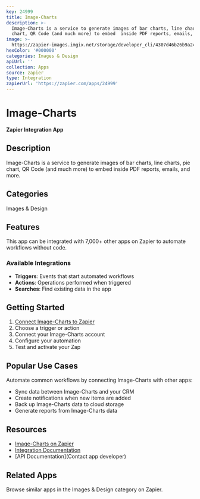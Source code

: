 ```yaml
---
key: 24999
title: Image-Charts
description: >-
  Image-Charts is a service to generate images of bar charts, line charts, pie
  chart, QR Code (and much more) to embed  inside PDF reports, emails, and more.
image: >-
  https://zapier-images.imgix.net/storage/developer_cli/4307d46b26b9a2432e97f06d96c2af24.png?auto=format%2Ccompress&ixlib=python-3.0.0&q=50
hexColor: '#000000'
categories: Images & Design
apiUrl: ''
collection: Apps
source: zapier
type: Integration
zapierUrl: 'https://zapier.com/apps/24999'
---
```

# Image-Charts

**Zapier Integration App**

## Description

Image-Charts is a service to generate images of bar charts, line charts, pie chart, QR Code (and much more) to embed  inside PDF reports, emails, and more.

## Categories

Images & Design

## Features

This app can be integrated with 7,000+ other apps on Zapier to automate workflows without code.

### Available Integrations

- **Triggers**: Events that start automated workflows
- **Actions**: Operations performed when triggered
- **Searches**: Find existing data in the app

## Getting Started

1. [Connect Image-Charts to Zapier](https://zapier.com/apps/24999)
2. Choose a trigger or action
3. Connect your Image-Charts account
4. Configure your automation
5. Test and activate your Zap

## Popular Use Cases

Automate common workflows by connecting Image-Charts with other apps:

- Sync data between Image-Charts and your CRM
- Create notifications when new items are added
- Back up Image-Charts data to cloud storage
- Generate reports from Image-Charts data

## Resources

- [Image-Charts on Zapier](https://zapier.com/apps/24999)
- [Integration Documentation](https://zapier.com/apps/24999/integrations)
- [API Documentation](Contact app developer)

## Related Apps

Browse similar apps in the Images & Design category on Zapier.

